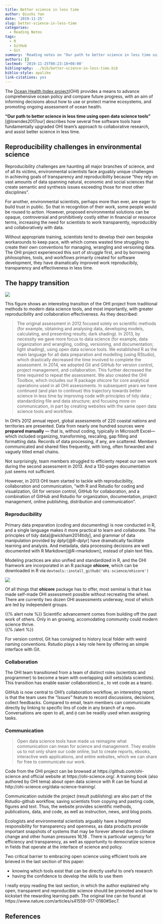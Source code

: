 ```yaml
---
title: Better science in less time
author: Qiushi Yan
date: '2019-11-25'
slug: better-science-in-less-time
categories:
  - Reading Notes
tags:
  - R
  - GitHub
  - Git
summary: 'Reading notes on "Our path to better science in less time using open data science tools" by the Ocean Health Index project'
authors: []
lastmod: '2019-11-25T08:23:18+08:00'
bibliography: ../bib/better-science-in-less-time.bib
biblio-style: apalike
link-citations: yes
---
```



The [Ocean Health Index project](http://www.oceanhealthindex.org)(OHI) provides a means to advance comprehensive ocean policy and compare future progress, with an aim of informing decisions about how to use or protect marine ecosystems, and promoting ongoing assessment of ocean health.  

**"Our path to better science in less time using open data science tools"** [@lowndes2017our] describes how several free software tools have fundamentally upgraded OHI team's approach to collaborative research, and assist better science in less time.  

## Reproducibility challenges in environmental science

Reproducibility challenges are haunting all major branches of science, and of all its victims, environmental scientists face arguably unique challenges in achieving goals of transparency and reproducibility because "they rely on vast amounts of data spanning natural, economic and social sciences that create semantic and synthesis issues exceeding those for most other disciplines".  

For another, environmental scientists, perhaps more than ever, are eager to build trust in public. So that in recognition of their work, some people would be roused to action. However,  proposed environmental solutions can be opaque, controversial and prohibitively costly either in financial or resource terms, increasing the need for scientists to work transparently, reproducibly and collaboratively with data.  

Without appropriate training, scientists tend to develop their own bespoke workarounds to keep
pace, with which comes wasted time struggling to create their own conventions for managing, wrangling and versioning data. The OHI project experienced this sort of struggle first, and by borrowing philosophies, tools, and workflows primarily created for software development, they have dramatically improved work reproducibily, transparency and effectiveness in less time.  



## The happy transition  

![](/img/ohi_transition.png)




This figure shows an interesting transition of the OHI project from traditional methods to modern data science tools, and most importantly, with greater reproducibility and collaboration effectiveness. As they described:  

> The original assessment in 2012 focused solely on scientific methods (for example, obtaining and analysing data, developing models, calculating, and presenting results; dark shading). In 2013, by necessity we gave more focus to data science (for example, data organization and wrangling, coding, versioning, and documentation; light shading), using open data science tools. We established R as the main language for all data preparation and modelling (using RStudio), which drastically decreased the time involved to complete the assessment. In 2014, we adopted Git and GitHub for version control, project management, and collaboration. This further decreased the time required to repeat the assessment. We also created the OHI Toolbox, which includes our R package ohicore for core analytical operations used in all OHI assessments. In subsequent years we have continued (and plan to continue) this trajectory towards better science in less time by improving code with principles of tidy data ; standardizing file and data structure; and focusing more on communication, in part by creating websites with the same open data science tools and workflow.

In OHI's 2012 annual report, global assessments of 220 coastal nations and territories are presented. Data from nearly one hundred sources were **prepared manually** — that is, without coding, typically in Microsoft Excel—which included organizing, transforming, rescaling, gap filling and formatting data. Records of data processing, if any, are scattered. Members communicated and shared files frequently, with long, often forwarded and vaguely titled email chains. 

Not surprisingly, team members struggled to efficienty repeat our own work during the second assessment in 2013. And a 130-pages documentation just seems not sufficient.  

However, in 2013 OHI team started to tackle with reproducibility, collaboration and communication, "with R and Rstudio for coding and visualization, Git for version control, GitHub for collaboration, and a combination of GitHub and Rstudio for organization, documentation, project management, online publishing, distribution and communication".  

### Reproducibility  

Primary data preparation (coding and documenting) is now conducted in R, and a single language makes it more practical to learn and collaborate. The principles of tidy data[@wickham2014tidy], and grammar of data manipulation provided by dplyr[@R-dplyr] have dramatically facilitate learning and analysis. And metadata, data processing decisions are well documented with R Markdown[@R-rmarkdown], instead of plain text files.  

Modeling practices are also unified and standardized in R, and the OHI framwork are incorporated in an R package **ohicore**, which can be downloaded in R via `devtools::install_github('ohi-science/ohicore')`

![](/img/ohi.png)


Of all things that **ohicore** package has to offer, most seminal is that it has made self-made OHI assessment possible without recreating the wheel. There are currently two dozen OHI assessments underway, most of which are led by independent groups.

{{% alert note %}}
Scientific advancement comes from building off the past work of others. Only in an growing, accomodating community could modern science thrive.  
{{% /alert %}}

For version control, Git has consigned to history local folder with weird naming conventions. Rstudio plays a key role here by offering an simple interface with Git.   


### Collaboration  

The OHI team transitioned from a team of distinct roles (scientists and programmer) to become a team with overlapping skill sets(data scientists). This transition has enable easier collaboration(i.e., to vet code as a team).  

GitHub is now central to OHI's collaboration workflow, an interesting report is that the team uses the *"Issues"* feature to record discussions, decisions, collect feedbacks. Compared to email, team members can communicate directly by linking to specific lins of code in any branch of a repo. Conversations are open to all, and `@` can be readily used when assigning tasks.  



### Communication

> Open data science tools have made us reimagine what communication can mean for science and management. They enable us to not only share our code online, but to create reports, ebooks, interactive web applications, and entire websites, which we can share for free to communicate our work.

Code from the OHI project can be browsed at https://github.com/ohi-science and official website at https://ohi-science.org/. A training book (also authored by OHI tema) about open data science with R can be found at http://ohi-science.org/data-science-training/.  


Communication outside the project (result publishing) are also part of the Rstudio-github workflow, saving scientists from copying and pasting code, figures and text. Thus, the website provides scientific methods, publications, data, and code, as well as instruction, news, and blog posts.

Ecologists and environmental scientists arguably have a heightened responsibility for transparency and openness, as data products provide important snapshots of systems that may be forever altered due to climate change and other human pressures 16,18 . There is particular urgency for efficiency and transparency, as well as opportunity to democratize science in fields that operate at the interface of science and policy. 

Two critical barrier to embracing open science using efficient tools are brieved in the last section of this paper:    

* knowing which tools exist that can be directly useful to one’s research  
* having the confidence to develop the skills to use them   

I really enjoy reading the last section, in which the author explained why open, transparent and reproducible science should be promoted and how to kickstart the rewarding learning path. The original line can be found at https://www.nature.com/articles/s41559-017-0160#Sec7.  

## References
